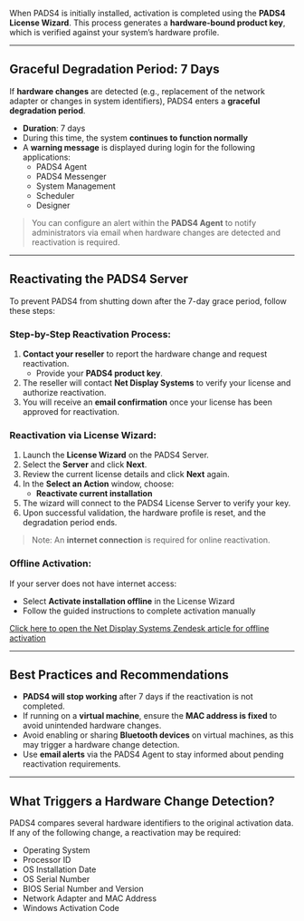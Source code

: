 When PADS4 is initially installed, activation is completed using the **PADS4 License Wizard**. This process generates a **hardware-bound product key**, which is verified against your system’s hardware profile.

---

## Graceful Degradation Period: 7 Days

If **hardware changes** are detected (e.g., replacement of the network adapter or changes in system identifiers), PADS4 enters a **graceful degradation period**.

- **Duration**: 7 days
- During this time, the system **continues to function normally**
- A **warning message** is displayed during login for the following applications:
  - PADS4 Agent
  - PADS4 Messenger
  - System Management
  - Scheduler
  - Designer

> You can configure an alert within the **PADS4 Agent** to notify administrators via email when hardware changes are detected and reactivation is required.

---

## Reactivating the PADS4 Server

To prevent PADS4 from shutting down after the 7-day grace period, follow these steps:

### Step-by-Step Reactivation Process:

1. **Contact your reseller** to report the hardware change and request reactivation.
   - Provide your **PADS4 product key**.
2. The reseller will contact **Net Display Systems** to verify your license and authorize reactivation.
3. You will receive an **email confirmation** once your license has been approved for reactivation.

### Reactivation via License Wizard:

1. Launch the **License Wizard** on the PADS4 Server.
2. Select the **Server** and click **Next**.
3. Review the current license details and click **Next** again.
4. In the **Select an Action** window, choose:
   - **Reactivate current installation**
5. The wizard will connect to the PADS4 License Server to verify your key.
6. Upon successful validation, the hardware profile is reset, and the degradation period ends.

> Note: An **internet connection** is required for online reactivation.

### Offline Activation:

If your server does not have internet access:
- Select **Activate installation offline** in the License Wizard
- Follow the guided instructions to complete activation manually

[Click here to open the Net Display Systems Zendesk article for offline activation](#)

---

## Best Practices and Recommendations

- **PADS4 will stop working** after 7 days if the reactivation is not completed.
- If running on a **virtual machine**, ensure the **MAC address is fixed** to avoid unintended hardware changes.
- Avoid enabling or sharing **Bluetooth devices** on virtual machines, as this may trigger a hardware change detection.
- Use **email alerts** via the PADS4 Agent to stay informed about pending reactivation requirements.

---

## What Triggers a Hardware Change Detection?

PADS4 compares several hardware identifiers to the original activation data. If any of the following change, a reactivation may be required:

- Operating System
- Processor ID
- OS Installation Date
- OS Serial Number
- BIOS Serial Number and Version
- Network Adapter and MAC Address
- Windows Activation Code
